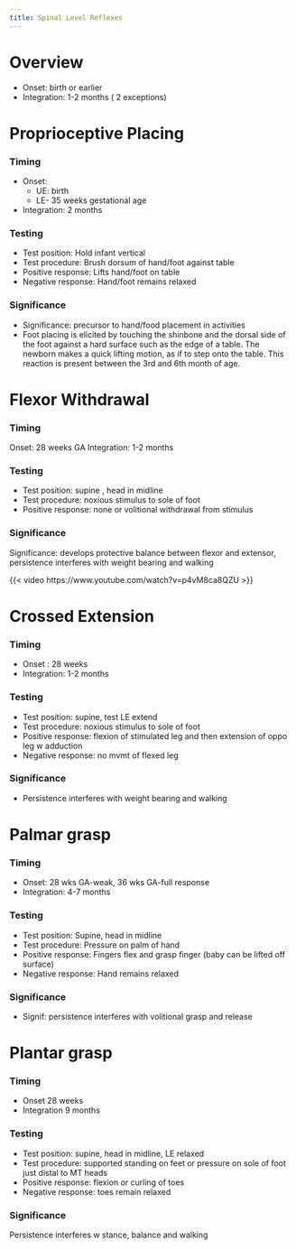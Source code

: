 ```yaml
---
title: Spinal Level Reflexes
---
```


# Overview

- Onset: birth or earlier
- Integration: 1-2 months ( 2 exceptions)


# Proprioceptive Placing

:::{layout-ncol="3"}
### Timing

- Onset: 
    - UE: birth
    - LE- 35 weeks gestational age
- Integration: 2 months

### Testing

- Test position: Hold infant vertical 
- Test procedure: Brush dorsum of hand/foot against table
- Positive response: Lifts hand/foot on table
- Negative response: Hand/foot remains relaxed

### Significance

- Significance: precursor to hand/food placement in activities 
- Foot placing is elicited by touching the shinbone and the dorsal side of the foot against a hard surface such as the edge of a table. The newborn makes a quick lifting motion, as if to step onto the table. This reaction is present between the 3rd and 6th month of age.
:::

# Flexor Withdrawal

:::{layout-ncol="3"}
### Timing
Onset: 28 weeks GA
Integration: 1-2 months

### Testing

- Test position: supine , head in midline
- Test procedure: noxious stimulus to sole of foot
- Positive response: none or volitional withdrawal from stimulus

### Significance
Significance: develops protective balance between flexor and extensor, persistence interferes with weight bearing and walking
:::

{{< video https://www.youtube.com/watch?v=p4vM8ca8QZU >}}

# Crossed Extension

:::{layout-ncol="3"}
### Timing

- Onset : 28 weeks 
- Integration: 1-2 months

### Testing

- Test position: supine, test LE extend
- Test procedure: noxious stimulus to sole of foot
- Positive response: flexion of stimulated leg and then extension of oppo leg w adduction
- Negative response: no mvmt of flexed leg

### Significance

- Persistence interferes with weight bearing and walking
:::

# Palmar grasp

:::{layout-ncol="3"}

### Timing

- Onset:  28 wks GA-weak, 36 wks GA-full response
- Integration: 4-7 months

### Testing

- Test position:  Supine, head in midline
- Test procedure: Pressure on palm of hand
- Positive response:  Fingers flex and grasp finger (baby can be lifted off surface)
- Negative response:  Hand remains relaxed

### Significance

- Signif: persistence interferes with volitional grasp and release
:::

# Plantar grasp {#plantar-grasp}

:::{layout-ncol="3"}
### Timing

- Onset 28 weeks
- Integration 9 months

### Testing

- Test position: supine, head in midline, LE relaxed
- Test procedure: supported standing on feet or pressure on sole of foot just distal to MT heads
- Positive response: flexion or curling of toes
- Negative response: toes remain relaxed

### Significance
Persistence interferes w stance, balance and walking
:::